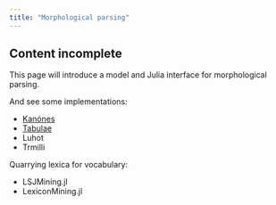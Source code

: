 ```yaml
---
title: "Morphological parsing"
---
```


:::{.callout-caution}
## Content incomplete

This page will introduce a model and Julia interface for morphological parsing.
:::



And see some implementations:

- [Kanónes](./kanones.qmd)
- [Tabulae](./tabulae.qmd)
- Luhot
- Trmilli


Quarrying lexica for vocabulary:

- LSJMining.jl
- LexiconMining.jl


